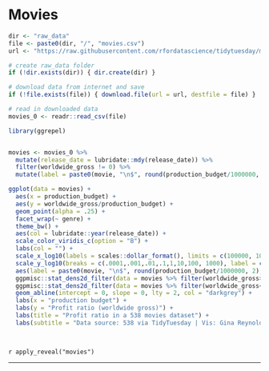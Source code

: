 # Movies



```r

dir <- "raw_data"
file <- paste0(dir, "/", "movies.csv")
url <- "https://raw.githubusercontent.com/rfordatascience/tidytuesday/master/data/2018/2018-10-23/movie_profit.csv"

# create raw_data folder
if (!dir.exists(dir)) { dir.create(dir) }

# download data from internet and save
if (!file.exists(file)) { download.file(url = url, destfile = file) }

# read in downloaded data
movies_0 <- readr::read_csv(file)
```


```r
library(ggrepel)


movies <- movies_0 %>% 
  mutate(release_date = lubridate::mdy(release_date)) %>% 
  filter(worldwide_gross != 0) %>% 
  mutate(label = paste0(movie, "\n$", round(production_budget/1000000, 2), "mil."))

```



```r
ggplot(data = movies) +
  aes(x = production_budget) +
  aes(y = worldwide_gross/production_budget) +
  geom_point(alpha = .25) +
  facet_wrap(~ genre) +
  theme_bw() +
  aes(col = lubridate::year(release_date)) +
  scale_color_viridis_c(option = "B") +
  labs(col = "") +
  scale_x_log10(labels = scales::dollar_format(), limits = c(100000, 100000000)) + 
  scale_y_log10(breaks = c(.0001,.001,.01,.1,1,10,100, 1000), label = c(".0001X", ".001X", ".01X", ".1X", "1X", "10X", "100X", "1000X"), limits = c(.0001, 1000)) +
  aes(label = paste0(movie, "\n$", round(production_budget/1000000, 2), "mil.")) +
  ggpmisc::stat_dens2d_filter(data = movies %>% filter(worldwide_gross>10*production_budget), geom = "text_repel", keep.fraction = 0.06, size = 2.8, col = "darkgrey") + 
  ggpmisc::stat_dens2d_filter(data = movies %>% filter(worldwide_gross<production_budget), geom = "text_repel", keep.fraction = 0.002, size = 2.8, col = "darkgrey") + 
  geom_abline(intercept = 0, slope = 0, lty = 2, col = "darkgrey") +
  labs(x = "production budget") +
  labs(y = "Profit ratio (worldwide gross)") +
  labs(title = "Profit ratio in a 538 movies dataset") +
  labs(subtitle = "Data source: 538 via TidyTuesday | Vis: Gina Reynolds")

  

```

`r apply_reveal("movies")`


---
